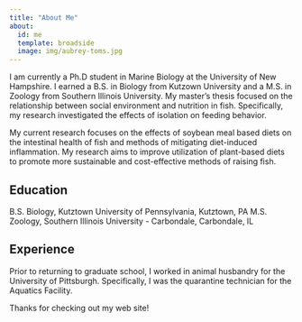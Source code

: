```yaml
---
title: "About Me"
about:
  id: me
  template: broadside
  image: img/aubrey-toms.jpg
---
```


:::{#me}


I am currently a Ph.D student in Marine Biology at the University of New Hampshire. I earned a B.S. in Biology from Kutzown University and a M.S. in Zoology from Southern Illinois University. My master’s thesis focused on the relationship between social environment and nutrition in fish. Specifically, my research investigated the effects of isolation on feeding behavior.

My current research focuses on the effects of soybean meal based diets on the intestinal health of fish and methods of mitigating diet-induced inflammation. My research aims to improve utilization of plant-based diets to promote more sustainable and cost-effective methods of raising fish.

## Education

B.S. Biology, Kutztown University of Pennsylvania, Kutztown, PA 
M.S. Zoology, Southern Illinois University - Carbondale, Carbondale, IL

## Experience

Prior to returning to graduate school, I worked in animal husbandry for the University of Pittsburgh. Specifically, I was the quarantine technician for the Aquatics Facility.

:::

Thanks for checking out my web site!
